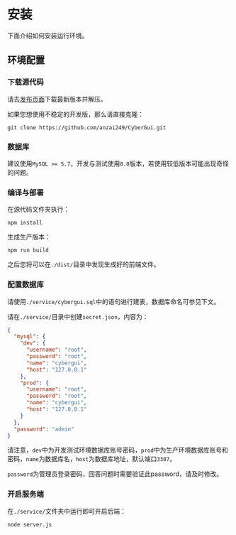 
# 安装

下面介绍如何安装运行环境。

## 环境配置

<Steps>

### 下载源代码

请去[发布页面](https://github.com/anzai249/CyberGui/releases)下载最新版本并解压。

如果您想使用不稳定的开发版，那么请直接克隆：

```shell copy
git clone https://github.com/anzai249/CyberGui.git
```

### 数据库

建议使用`MySQL >= 5.7`，开发与测试使用`8.0`版本，若使用较低版本可能出现奇怪的问题。

### 编译与部署

在源代码文件夹执行：

```shell copy
npm install
```

生成生产版本：

```shell copy
npm run build
```

之后您将可以在`./dist/`目录中发现生成好的前端文件。

### 配置数据库

请使用`./service/cybergui.sql`中的语句进行建表，数据库命名可参见下文。

请在`./service/`目录中创建`secret.json`，内容为：

```json filename="secret.json" copy
{
  "mysql": {
    "dev": {
      "username": "root",
      "password": "root",
      "name": "cybergui",
      "host": "127.0.0.1"
    },
    "prod": {
      "username": "root",
      "password": "root",
      "name": "cybergui",
      "host": "127.0.0.1"
    }
  },
  "password": "admin"
}
```

请注意，`dev`中为开发测试环境数据库账号密码，`prod`中为生产环境数据库账号和密码，`name`为数据库名，`host`为数据库地址，默认端口`3307`。

`password`为管理员登录密码，回答问题时需要验证此password，请及时修改。

### 开启服务端

在`./service/`文件夹中运行即可开启后端：

```shell copy
node server.js
```

</Steps>
